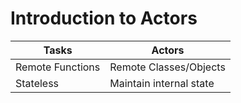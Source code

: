 # Introduction to Actors

| Tasks  |   Actors  |
|---|-----|
|  Remote Functions | Remote Classes/Objects |
| Stateless  |  Maintain internal state   |
